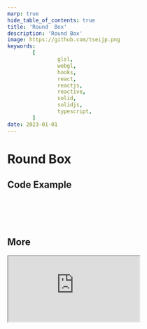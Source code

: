 ```yaml
---
marp: true
hide_table_of_contents: true
title: 'Round  Box'
description: 'Round Box'
image: https://github.com/tseijp.png
keywords:
        [
                glsl,
                webgl,
                hooks,
                react,
                reactjs,
                reactive,
                solid,
                solidjs,
                typescript,
        ]
date: 2023-01-01
---
```


# Round Box

<Canvas />

## Code Example

```cpp
float boxRoundBoxSDF(vec3 p, vec3 b, float r) {
        vec3 q = abs(p) - b;
        return length(max(q, 0.0)) + min(max(q.x, max(q.y, q.z)), 0.0) - r;
}
```

## More

<iframe src="https://www.youtube.com/embed/s5NGeUV2EyU" />

precision highp float;
uniform vec2 iResolution; // canvas size
uniform vec3 up;          // camera up direction
uniform vec3 eye;         // camera position
uniform vec3 focus;       // camera focus point
uniform float focal;      // camera focal length
uniform vec3 boxSize;
uniform float boxRound;
/**
 * SDF
 */
float boxRoundBoxSDF(vec3 p, vec3 b, float r) {
        vec3 q = abs(p) - b + r;
        return length(max(q, 0.)) + min(max(q.x, max(q.y,q.z)), 0.) - r;
}
float SDF(vec3 p) {
        return boxRoundBoxSDF(p, boxSize, boxRound);
}
/**
 * main
 */
void main() {
        vec3 look = normalize(focus - eye);
        vec3 right = normalize(cross(look, up));
        vec2 scr = gl_FragCoord.xy - iResolution * .5;
        vec3 dir = normalize(focal * look + scr.x * right + scr.y * up);
        /**
         * Ray marching
         */
        vec3 p = eye + dir;
        vec3 e = vec3(.0005, 0., 0.);
        float d = SDF(p);
        for (int i = 0; i < 50; i++) {
                if (d <= e.x) {
                        float dx = SDF(p + e.xyy) - d;
                        float dy = SDF(p + e.yxy) - d;
                        float dz = SDF(p + e.yyx) - d;
                        vec3 norm = normalize(vec3(dx, dy, dz));
                        gl_FragColor = vec4(norm * .5 + .5, 1.);
                        return;
                }
                p = p + d * dir;
                d = SDF(p);
        }
}`

        useGLRender,
        useResizeRef,
        useOrbitControls,
        useUniformControls,
} from './hooks'

        const self = useGLRender(frag)
        const ref = useResizeRef(self)
        useOrbitControls('eye', self)
        useUniformControls(
                {
                        boxSize: [32, 32, 32],
                        boxRound: 20,
                        focal: 500,
                        focus: [0, 0, 0],
                        up: [0, 1, 0],
                },
                self
        )
        return (
                <div ref={ref}>
                        <canvas ref={self.ref} />
                        <Leva />
                </div>
        )

}
